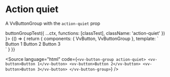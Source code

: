 

<Meta
	title="Components/ButtonGroup/Props/action-quiet"
	component={VvButtonGroup}
/>

# Action quiet

A VvButtonGroup with the `action-quiet` prop

<Canvas>
	<Story
		name="action-quiet"
		play={(ctx) =>
			buttonGroupTest({
				...ctx,
				functions: [classTest],
				className: 'action-quiet'
			})
		}>
		{() => {
			return {
				components: { VvButton, VvButtonGroup },
				template: `
					<div class="flex flex-col">
						<vv-button-group action-quiet>
                            <vv-button>Button 1</vv-button>
                            <vv-button>Button 2</vv-button>
                            <vv-button>Button 3</vv-button>
                        </vv-button-group>
					</div>
                    `
			}
		}}
	</Story>
</Canvas>

<Source
	language="html"
	code={`<vv-button-group action-quiet>
	<vv-button>Button 1</vv-button>
	<vv-button>Button 2</vv-button>
	<vv-button>Button 3</vv-button>
</vv-button-group>`}
/>
